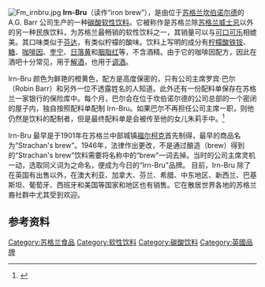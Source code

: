 [[File:Fm_irnbru.jpg|right]]
'''Irn-Bru'''（读作“iron brew”），是由位于[[苏格兰|苏格兰]][[坎伯诺尔德|坎伯诺尔德]]的 A.G. Barr 公司生产的一种[[碳酸饮料|碳酸]][[软性饮料|软性饮料]]。它被称作是苏格兰除[[苏格兰威士忌|苏格兰威士忌]]以外的另一种民族饮料，为苏格兰最畅销的软性饮料之一，其销量可以与[[可口可乐|可口可乐]]相媲美。其口味类似于[[芬达|芬达]]，有类似柠檬的酸味。饮料上写明的成分有[[柠檬酸铁铵|柠檬酸铁铵]]、[[糖|糖]]、[[咖啡因|咖啡因]]、[[奎宁|奎宁]]、[[日落黄|日落黄]]和[[胭脂红|胭脂红]]等，不含酒精。由于它的咖啡因配方，因此在酒吧十分常见，用于[[解酒|解酒]]，也用于[[调酒|调酒]]。

Irn-Bru 颜色为鲜艳的橙黄色，配方是高度保密的，只有公司主席罗宾·巴尔（Robin Barr）和另外一位不透露姓名的人知道。此外还有一份配料单保存在苏格兰一家银行的保险库中。每个月，巴尔会在位于坎伯诺尔德的公司总部的一个密闭的屋子内，独自按照配料单配制 Irn-Bru。如果巴尔不再担任公司主席一职，则他仍然是饮料的配制者，但是最终配料单是会被传至他的女儿朱莉手中。<ref>{{cite news|title=Irn Bru secrets to be passed on|publisher=[http://news.bbc.co.uk/1/hi/scotland/8066968.stm BBC News Scotland]|date=2009-05-25}}</ref>

Irn-Bru 最早是于1901年在苏格兰中部城镇[[福尔柯克_(城镇)|福尔柯克]]首先制得，最早的商品名为“Strachan's brew”。1946年，法律作出更改，不是通过酿造（brew）得到的“Strachan's brew”饮料需要将名称中的“brew”一词去掉。当时的公司主席灵机一动，选取同义词为之命名，便成为今日的“Irn-Bru”品牌。 目前，Irn-Bru 除了在英国有出售以外，在澳大利亚、加拿大、芬兰、希腊、中东地区、新西兰、巴基斯坦、葡萄牙、西班牙和美国等国家和地区也有销售。它在散居世界各地的苏格兰裔社群中尤其受到欢迎。

== 参考资料 ==
{{reflist}}

[[Category:苏格兰食品|Category:苏格兰食品]]
[[Category:软性饮料|Category:软性饮料]]
[[Category:碳酸饮料|Category:碳酸饮料]]
[[Category:英國品牌|Category:英國品牌]]